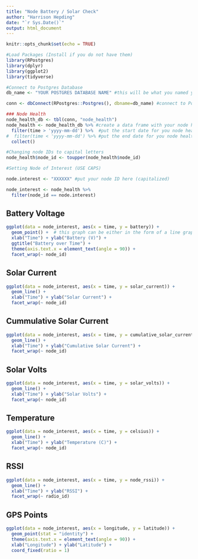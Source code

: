 ```yaml
---
title: "Node Battery / Solar Check"
author: "Harrison Hepding"
date: "`r Sys.Date()`"
output: html_document
---
```


```r
knitr::opts_chunk$set(echo = TRUE)

#Load Packages (Install if you do not have them)
library(RPostgres)
library(dplyr) 
library(ggplot2)
library(tidyverse)

#Connect to Postgres Database
db_name <- "YOUR POSTGRES DATABASE NAME" #this will be what you named your Postgres database (probably through PGAdmin)

conn <- dbConnect(RPostgres::Postgres(), dbname=db_name) #connect to Postgres database

### Node Health
node_health_db <- tbl(conn, "node_health")
node_health <- node_health_db %>% #create a data frame with your node health data
  filter(time > 'yyyy-mm-dd') %>%  #put the start date for you node health data here (yyyy-mm-dd)
#  filter(time < 'yyyy-mm-dd') %>% #put the end date for you node health data here (yyyy-mm-dd) if needed
  collect()

#Changing node IDs to capital letters 
node_health$node_id <- toupper(node_health$node_id)

#Setting Node of Interest (USE CAPS)

node.interest <- "XXXXXX" #put your node ID here (capitalized)

node_interest <- node_health %>%
  filter(node_id == node.interest)

```

## Battery Voltage

```r
ggplot(data = node_interest, aes(x = time, y = battery)) +
  geom_point() +  # this graph can be either in the form of a line graph or individual points, simply change between geom_line() and geom_point()
  xlab("Time") + ylab("Battery (V)") +
  ggtitle("Battery over Time") +
  theme(axis.text.x = element_text(angle = 90)) +
  facet_wrap(~ node_id)
```

## Solar Current

```r
ggplot(data = node_interest, aes(x = time, y = solar_current)) +
  geom_line() +
  xlab("Time") + ylab("Solar Current") +
  facet_wrap(~ node_id)
```

## Cummulative Solar Current

```r
ggplot(data = node_interest, aes(x = time, y = cumulative_solar_current)) +
  geom_line() +
  xlab("Time") + ylab("Cumulative Solar Current") +
  facet_wrap(~ node_id)
```

## Solar Volts

```r
ggplot(data = node_interest, aes(x = time, y = solar_volts)) +
  geom_line() +
  xlab("Time") + ylab("Solar Volts") +
  facet_wrap(~ node_id)
```

## Temperature

```r
ggplot(data = node_interest, aes(x = time, y = celsius)) +
  geom_line() +
  xlab("Time") + ylab("Temperature (C)") +
  facet_wrap(~ node_id)
```

## RSSI

```r
ggplot(data = node_interest, aes(x = time, y = node_rssi)) +
  geom_line() +
  xlab("Time") + ylab("RSSI") +
  facet_wrap(~ radio_id)
```

## GPS Points

```r
ggplot(data = node_interest, aes(x = longitude, y = latitude)) +
  geom_point(stat = "identity") +
  theme(axis.text.x = element_text(angle = 90)) +
  xlab("Longitude") + ylab("Latitude") +
  coord_fixed(ratio = 1)
```
